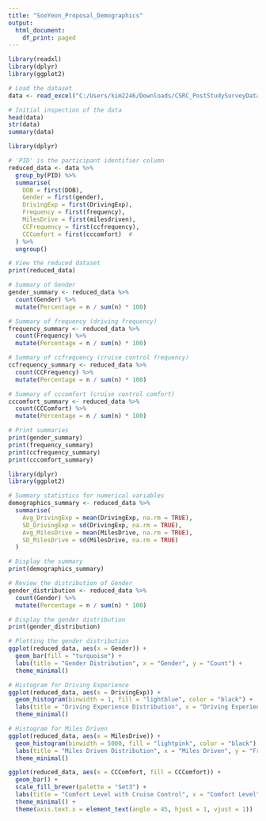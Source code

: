 ---
title: "SooYeon_Proposal_Demographics"
output:
  html_document:
    df_print: paged
---

```{r}
library(readxl)
library(dplyr)
library(ggplot2)

# Load the dataset
data <- read_excel("C:/Users/kim2246/Downloads/CSRC_PostStudySurveyData_Processed.xlsx")

# Initial inspection of the data
head(data)
str(data)
summary(data)
```
```{r}
library(dplyr)

# 'PID' is the participant identifier column
reduced_data <- data %>%
  group_by(PID) %>%
  summarise(
    DOB = first(DOB),  
    Gender = first(gender), 
    DrivingExp = first(DrivingExp), 
    Frequency = first(frequency),  
    MilesDrive = first(milesdriven),
    CCFrequency = first(ccfrequency),
    CCComfort = first(cccomfort)  #
  ) %>%
  ungroup()

# View the reduced dataset
print(reduced_data)
```

```{r}
# Summary of Gender
gender_summary <- reduced_data %>%
  count(Gender) %>%
  mutate(Percentage = n / sum(n) * 100)

# Summary of frequency (driving frequency)
frequency_summary <- reduced_data %>%
  count(Frequency) %>%
  mutate(Percentage = n / sum(n) * 100)

# Summary of ccfrequency (cruise control frequency)
ccfrequency_summary <- reduced_data %>%
  count(CCFrequency) %>%
  mutate(Percentage = n / sum(n) * 100)

# Summary of cccomfort (cruise control comfort)
cccomfort_summary <- reduced_data %>%
  count(CCComfort) %>%
  mutate(Percentage = n / sum(n) * 100)

# Print summaries
print(gender_summary)
print(frequency_summary)
print(ccfrequency_summary)
print(cccomfort_summary)
```
```{r}
library(dplyr)
library(ggplot2)

# Summary statistics for numerical variables
demographics_summary <- reduced_data %>%
  summarise(
    Avg_DrivingExp = mean(DrivingExp, na.rm = TRUE),
    SD_DrivingExp = sd(DrivingExp, na.rm = TRUE),
    Avg_MilesDrive = mean(MilesDrive, na.rm = TRUE),
    SD_MilesDrive = sd(MilesDrive, na.rm = TRUE)
  )

# Display the summary
print(demographics_summary)

# Review the distribution of Gender
gender_distribution <- reduced_data %>%
  count(Gender) %>%
  mutate(Percentage = n / sum(n) * 100)

# Display the gender distribution
print(gender_distribution)
```
```{r}
# Plotting the gender distribution
ggplot(reduced_data, aes(x = Gender)) +
  geom_bar(fill = "turquoise") +
  labs(title = "Gender Distribution", x = "Gender", y = "Count") +
  theme_minimal()

# Histogram for Driving Experience
ggplot(reduced_data, aes(x = DrivingExp)) +
  geom_histogram(binwidth = 1, fill = "lightblue", color = "black") +
  labs(title = "Driving Experience Distribution", x = "Driving Experience (years)", y = "Frequency") +
  theme_minimal()

# Histogram for Miles Driven
ggplot(reduced_data, aes(x = MilesDrive)) +
  geom_histogram(binwidth = 5000, fill = "lightpink", color = "black") +
  labs(title = "Miles Driven Distribution", x = "Miles Driven", y = "Frequency") +
  theme_minimal()

ggplot(reduced_data, aes(x = CCComfort, fill = CCComfort)) +
  geom_bar() +
  scale_fill_brewer(palette = "Set3") +
  labs(title = "Comfort Level with Cruise Control", x = "Comfort Level", y = "Count") +
  theme_minimal() +
  theme(axis.text.x = element_text(angle = 45, hjust = 1, vjust = 1))  # Adjust text angle and justification
```

